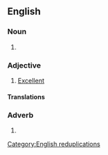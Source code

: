 {{also|tiptop}}

==English==

===Noun===
{{en-noun|head=[[tip]]-[[top]]}}

# {{alternative spelling of|tiptop|lang=en}}

===Adjective===
{{en-adj|-|head=[[tip]]-[[top]]}}

# [[excellent|Excellent]]

====Translations====
{{trans-see|excellent}}

===Adverb===
{{en-adv|-|head=[[tip]]-[[top]]}}

# {{alternative spelling of|tiptop|lang=en}}

[[Category:English reduplications]]